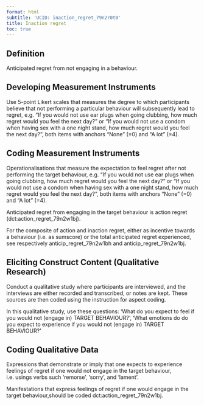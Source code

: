 ```yaml
---
format: html
subtitle: 'UCID: inaction_regret_79n2r0t0'
title: Inaction regret
toc: true
---
```


## Definition

Anticipated regret from not engaging in a behaviour.

## Developing Measurement Instruments

Use 5-point Likert scales that measures the degree to which participants believe that not performing a particular behaviour will subsequently lead to regret, e.g. "If you would not use ear plugs when going clubbing, how much regret would you feel the next day?" or "If you would not use a condom when having sex with a one night stand, how much regret would you feel the next day?", both items with anchors "None" (=0) and "A lot" (=4).


## Coding Measurement Instruments

Operationalisations that measure the expectation to feel regret after not performing the target behaviour, e.g. "If you would not use ear plugs when going clubbing, how much regret would you feel the next day?" or "If you would not use a condom when having sex with a one night stand, how much regret would you feel the next day?", both items with anchors "None" (=0) and "A lot" (=4).

Anticipated regret from engaging in the target behaviour is action regret (dct:action_regret_79n2w1bj).

For the composite of action and inaction regret, either as incentive towards a behaviour (i.e. as sumscore) or the total anticipated regret experienced, see respectively anticip_regret_79n2w1bh and anticip_regret_79n2w1bj.

## Eliciting Construct Content (Qualitative Research)

Conduct a qualitative study where participants are interviewed, and the interviews are either recorded and transcribed, or notes are kept. These sources are then coded using the instruction for aspect coding.

In this qualitative study, use these questions: ‘What do you expect to feel if you would not (engage in) TARGET BEHAVIOUR?', 'What emotions do do you expect to experience if you would not (engage in) TARGET BEHAVIOUR?'

## Coding Qualitative Data

Expressions that demonstrate or imply that one expects to experience feelings of regret if one would not engage in the target behaviour, i.e. usings verbs such 'remorse', 'sorry', and 'lament'.

Manifestations that express feelings of regret if one would engage in the target behaviour,should be coded dct:action_regret_79n2w1bj.

